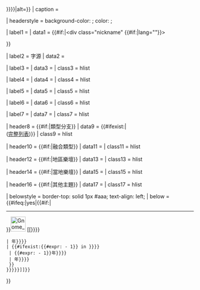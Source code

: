 {{Infobox
| bodyclass = nowraplinks

| above = {{{name|<includeonly>{{PAGENAMEBASE}}</includeonly>}}}
| abovestyle = padding-top: 0.3em; padding-bottom: 0.3em; background-color: {{If empty|{{{bgcolor|}}}|{{{background|}}}|#CCCCFF}}; color:{{Greater color contrast ratio|{{If empty|{{{bgcolor|}}}|{{{background|}}}|#CCCCFF}}|black|white}};

| image = {{#invoke:InfoboxImage|InfoboxImage|image={{{image|}}}|size={{{image size|{{{image_size|{{{imagesize|}}}}}}}}}|alt={{{alt|}}}}}
| caption = {{{caption|}}}

| headerstyle = background-color: {{If empty|{{{bgcolor|}}}|{{{background|}}}|#CCCCFF}}; color: {{Greater color contrast ratio|{{If empty|{{{bgcolor|}}}|{{{background|}}}|#CCCCFF}}|black|white}};

| label1 = {{Nowrap|原文名稱}}
| data1 = {{#if:{{{native_name|}}}|<div class="nickname" {{#if:{{{native_name_lang|}}}|lang="{{{native_name_lang}}}"}}>{{{native_name}}}</div>}}

| label2 = 字源
| data2 = {{{etymology|}}}

| label3 = {{Nowrap|其他名稱}}
| data3 = {{{other_names|}}}
| class3 = hlist

| label4 = {{Nowrap|風格起源}}
| data4 = {{{stylistic_origins|}}}
| class4 = hlist

| label5 = {{Nowrap|文化起源}}
| data5 = {{{cultural_origins|}}}
| class5 = hlist

| label6 = {{Nowrap|典型樂器}}
| data6 = {{{instruments|}}}
| class6 = hlist

| label7 = {{Nowrap|衍生形式}}
| data7 = {{{derivatives|}}}
| class7 = hlist

| header8 = {{#if:{{{subgenres|}}}|類型分支}}
| data9 = {{{subgenres|}}}{{#ifexist:{{{subgenrelist|}}}|<br/>([[{{{subgenrelist}}}|完整列表]])}}
| class9 = hlist

| header10 = {{#if:{{{fusiongenres|}}}|融合類型}}
| data11 = {{{fusiongenres|}}}
| class11 = hlist

| header12 = {{#if:{{{regional_scenes|}}}|地區樂壇}}
| data13 = {{{regional_scenes|}}}
| class13 = hlist

| header14 = {{#if:{{{local_scenes|}}}|當地樂壇}}
| data15 = {{{local_scenes|}}}
| class15 = hlist

| header16 = {{#if:{{{other_topics|}}}|其他主題}}
| data17 = {{{other_topics|}}}
| class17 = hlist

| belowstyle  = border-top: solid 1px #aaa; text-align: left;
| below       = {{{footnotes|}}}{{#ifeq:{{{current_year}}}|yes|{{#if:{{{footnotes|}}}|<hr />}}[[File:Gnome globe current event.svg|40px|link=|alt=]] [[{{{current_year_override|{{#ifexist:{{CURRENTYEAR}} in {{{current_year_title|{{lcfirst:{{PAGENAME}}}}}}}
 | {{CURRENTYEAR}}年{{{current_year_title|{{lcfirst:{{PAGENAME}}}}}}}
 | {{#ifexist:{{#expr:{{CURRENTYEAR}} - 1}} in {{{current_year_title|{{lcfirst:{{PAGENAME}}}}}}}
  | {{#expr:{{CURRENTYEAR}} - 1}}年{{{current_year_title|{{lcfirst:{{PAGENAME}}}}}}}
  | {{CURRENTYEAR}}年{{{current_year_title|{{lcfirst:{{PAGENAME}}}}}}}
  }}
 }}}}}]]}}
}}{{Main other|{{Ensure AA contrast ratio|base={{If empty|{{{bgcolor|}}}|{{{background|}}}|#CCCCFF}}|category=[[Category:使用音樂類型資訊框含有無效顏色組合的條目]]}}}}<noinclude>
{{Documentation}}</noinclude>